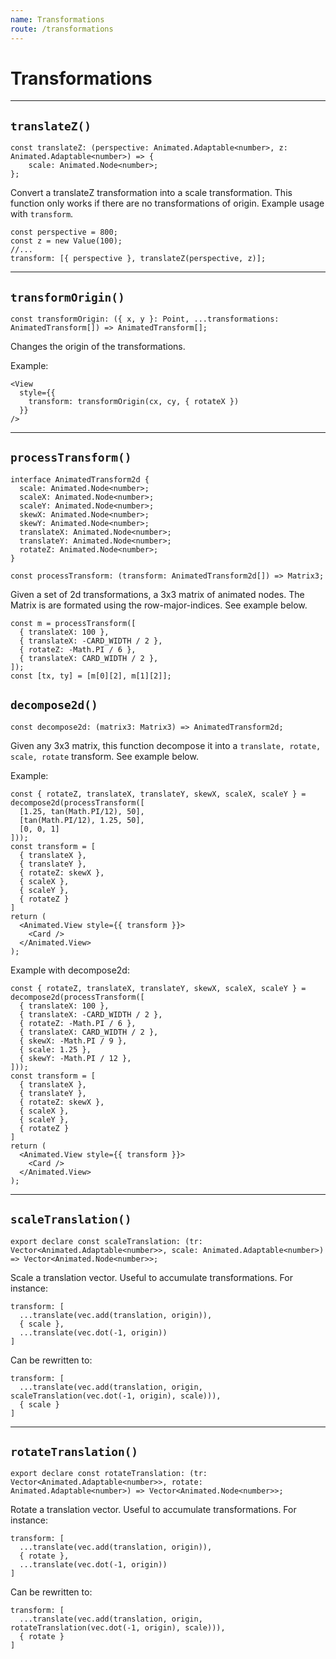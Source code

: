 ```yaml
---
name: Transformations
route: /transformations
---
```


# Transformations

---

## `translateZ()`

```tsx
const translateZ: (perspective: Animated.Adaptable<number>, z: Animated.Adaptable<number>) => {
    scale: Animated.Node<number>;
};
```

Convert a translateZ transformation into a scale transformation.
This function only works if there are no transformations of origin.
Example usage with `transform`.

```tsx
const perspective = 800;
const z = new Value(100);
//...
transform: [{ perspective }, translateZ(perspective, z)];
```

---

## `transformOrigin()`

```tsx
const transformOrigin: ({ x, y }: Point, ...transformations: AnimatedTransform[]) => AnimatedTransform[];
```

Changes the origin of the transformations.

Example:

```tsx
<View
  style={{
    transform: transformOrigin(cx, cy, { rotateX })
  }}
/>
```

---

## `processTransform()`

```tsx
interface AnimatedTransform2d {
  scale: Animated.Node<number>;
  scaleX: Animated.Node<number>;
  scaleY: Animated.Node<number>;
  skewX: Animated.Node<number>;
  skewY: Animated.Node<number>;
  translateX: Animated.Node<number>;
  translateY: Animated.Node<number>;
  rotateZ: Animated.Node<number>;
}

const processTransform: (transform: AnimatedTransform2d[]) => Matrix3;
```

Given a set of 2d transformations, a 3x3 matrix of animated nodes.
The Matrix is are formated using the row-major-indices.
See example below.

```tsx
const m = processTransform([
  { translateX: 100 },
  { translateX: -CARD_WIDTH / 2 },
  { rotateZ: -Math.PI / 6 },
  { translateX: CARD_WIDTH / 2 },
]);
const [tx, ty] = [m[0][2], m[1][2]];
```

## `decompose2d()`

```tsx
const decompose2d: (matrix3: Matrix3) => AnimatedTransform2d;
```

Given any 3x3 matrix, this function decompose it into a `translate, rotate, scale, rotate` transform.
See example below.

Example:

```tsx
const { rotateZ, translateX, translateY, skewX, scaleX, scaleY } = decompose2d(processTransform([
  [1.25, tan(Math.PI/12), 50],
  [tan(Math.PI/12), 1.25, 50],
  [0, 0, 1]
]));
const transform = [
  { translateX },
  { translateY },
  { rotateZ: skewX },
  { scaleX },
  { scaleY },
  { rotateZ }
]
return (
  <Animated.View style={{ transform }}>
    <Card />
  </Animated.View>
);
```

Example with decompose2d:

```tsx
const { rotateZ, translateX, translateY, skewX, scaleX, scaleY } = decompose2d(processTransform([
  { translateX: 100 },
  { translateX: -CARD_WIDTH / 2 },
  { rotateZ: -Math.PI / 6 },
  { translateX: CARD_WIDTH / 2 },
  { skewX: -Math.PI / 9 },
  { scale: 1.25 },
  { skewY: -Math.PI / 12 },
]));
const transform = [
  { translateX },
  { translateY },
  { rotateZ: skewX },
  { scaleX },
  { scaleY },
  { rotateZ }
]
return (
  <Animated.View style={{ transform }}>
    <Card />
  </Animated.View>
);
```

---

## `scaleTranslation()`

```tsx
export declare const scaleTranslation: (tr: Vector<Animated.Adaptable<number>>, scale: Animated.Adaptable<number>) => Vector<Animated.Node<number>>;
```

Scale a translation vector. Useful to accumulate transformations.
For instance:

```tsx
transform: [
  ...translate(vec.add(translation, origin)),
  { scale },
  ...translate(vec.dot(-1, origin))
]
```

Can be rewritten to:

```tsx
transform: [
  ...translate(vec.add(translation, origin, scaleTranslation(vec.dot(-1, origin), scale))),
  { scale }
]
```

---

## `rotateTranslation()`

```tsx
export declare const rotateTranslation: (tr: Vector<Animated.Adaptable<number>>, rotate: Animated.Adaptable<number>) => Vector<Animated.Node<number>>;
```

Rotate a translation vector. Useful to accumulate transformations.
For instance:

```tsx
transform: [
  ...translate(vec.add(translation, origin)),
  { rotate },
  ...translate(vec.dot(-1, origin))
]
```

Can be rewritten to:

```tsx
transform: [
  ...translate(vec.add(translation, origin, rotateTranslation(vec.dot(-1, origin), scale))),
  { rotate }
]
```